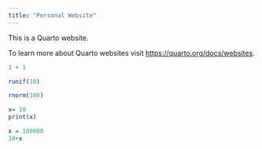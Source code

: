 ```yaml
---
title: "Personal Website"
---
```


This is a Quarto website.

To learn more about Quarto websites visit <https://quarto.org/docs/websites>.

```r
1 + 1
```

```r
runif(10)

```

```r
rnorm(100)
```

```r
x= 10
print(x)
```
```r
x = 100000
10+x
```

